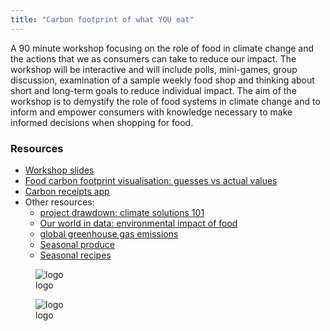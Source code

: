 ```yaml
---
title: "Carbon footprint of what YOU eat"
---
```

<link rel="stylesheet" href="style.css" >
<div id="top">

<div id="desc">
A 90 minute workshop focusing on the role of food in climate change and the actions that we as consumers can take to reduce our impact. The workshop will be interactive and will include polls, mini-games, group discussion, examination of a sample weekly food shop and thinking about short and long-term goals to reduce individual impact. The aim of the workshop is to demystify the role of food systems in climate change and to inform and empower consumers with knowledge necessary to make informed decisions when shopping for food.
</div>

<div id="list">
### Resources
- <a class="link-foss" href="https://presenter.ahaslides.com/share/carbon-footprint-of-what-you-eat-1633969225439-5llkplf051"> Workshop slides </a>
- <a class="link-foss" href="CF_quiz.html"> Food carbon footprint visualisation: guesses vs actual values </a>
- <a class="link-foss" href="https://carbon-recpt.herokuapp.com/"> Carbon receipts app </a>
- <div class="link-foss"> Other resources:</div>
    - <a class="link-foss" href="https://www.drawdown.org/climate-solutions-101/">
      project drawdown: climate solutions 101 </a>
    - <a class="link-foss" href="https://ourworldindata.org/environmental-impacts-of-food">
      Our world in data: environmental impact of food </a>
    - <a class="link-foss" href = "https://www.epa.gov/ghgemissions/global-greenhouse-gas-emissions-data">
    global greenhouse gas emissions </a>
    - <a class="link-foss" href=" https://www.bbcgoodfood.com/seasonal-calendar">Seasonal produce </a>
    - <a class="link-foss" href="https://www.bbcgoodfood.com/recipes/collection/autumn-recipes"> Seasonal recipes </a>

</div>
</div>
  
  
<div class="logos_bottom">
<div class="logo"> ![logo](images/FOSS_title.png) </div>
<div class="logo"> ![logo](images/ESRC_FOSS.jpg) </div>

</div>


